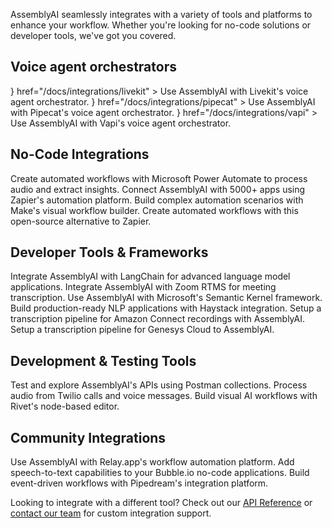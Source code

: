 AssemblyAI seamlessly integrates with a variety of tools and platforms to enhance your workflow. Whether you're looking for no-code solutions or developer tools, we've got you covered.

## Voice agent orchestrators

<CardGroup>
  <Card
    title="Livekit"
    icon={<img src="https://assemblyaiassets.com/images/Livekit.svg" alt="Livekit logo"/>}
    href="/docs/integrations/livekit"
  >
    Use AssemblyAI with Livekit's voice agent orchestrator.
  </Card>
  <Card
    title="Pipecat"
    icon={<img src="https://assemblyaiassets.com/images/Pipecat.svg" alt="Pipecat logo"/>}
    href="/docs/integrations/pipecat"
  >
    Use AssemblyAI with Pipecat's voice agent orchestrator.
  </Card>
  <Card
    title="Vapi"
    icon={<img src="https://assemblyaiassets.com/images/Vapi.svg" alt="Vapi logo"/>}
    href="/docs/integrations/vapi"
  >
    Use AssemblyAI with Vapi's voice agent orchestrator.
  </Card>
</CardGroup>

## No-Code Integrations

<CardGroup>
  <Card
    title="Power Automate"
    icon="bolt"
    href="/docs/integrations/power-automate"
  >
    Create automated workflows with Microsoft Power Automate to process audio
    and extract insights.
  </Card>
  <Card title="Zapier" icon="bolt-lightning" href="/docs/integrations/zapier">
    Connect AssemblyAI with 5000+ apps using Zapier's automation platform.
  </Card>
  <Card
    title="Make (Integromat)"
    icon="arrows-repeat"
    href="/docs/integrations/make"
  >
    Build complex automation scenarios with Make's visual workflow builder.
  </Card>
  <Card
    title="Activepieces"
    icon="puzzle-piece"
    href="/docs/integrations/activepieces"
  >
    Create automated workflows with this open-source alternative to Zapier.
  </Card>
</CardGroup>

## Developer Tools & Frameworks

<CardGroup>
  <Card
    title="LangChain"
    icon="link-simple"
    href="/docs/integrations/langchain"
  >
    Integrate AssemblyAI with LangChain for advanced language model
    applications.
  </Card>
  <Card title="Zoom RTMS" icon="video" href="/docs/integrations/zoom-rtms">
    Integrate AssemblyAI with Zoom RTMS for meeting transcription.
  </Card>
  <Card
    title="Semantic Kernel"
    icon="microchip"
    href="/docs/integrations/semantic-kernel"
  >
    Use AssemblyAI with Microsoft's Semantic Kernel framework.
  </Card>
  <Card
    title="Haystack"
    icon="magnifying-glass"
    href="/docs/integrations/haystack"
  >
    Build production-ready NLP applications with Haystack integration.
  </Card>
  <Card
    title="Amazon Connect"
    icon="phone-volume"
    href="/docs/integrations/amazon-connect"
  >
    Setup a transcription pipeline for Amazon Connect recordings with
    AssemblyAI.
  </Card>
  <Card
    title="Genesys Cloud"
    icon="phone-volume"
    href="/docs/integrations/genesys-cloud"
  >
    Setup a transcription pipeline for Genesys Cloud to AssemblyAI.
  </Card>
</CardGroup>

## Development & Testing Tools

<CardGroup>
  <Card
    title="Postman"
    icon="fa-solid fa-user-astronaut"
    href="/docs/integrations/postman"
  >
    Test and explore AssemblyAI's APIs using Postman collections.
  </Card>
  <Card title="Twilio" icon="phone" href="/docs/integrations/twilio">
    Process audio from Twilio calls and voice messages.
  </Card>
  <Card title="Rivet" icon="square-r" href="/docs/integrations/rivet">
    Build visual AI workflows with Rivet's node-based editor.
  </Card>
</CardGroup>

## Community Integrations

<CardGroup>
  <Card
    title="Relay.app"
    icon="users"
    href="https://www.relay.app/apps/assemblyai/integrations"
  >
    Use AssemblyAI with Relay.app's workflow automation platform.
  </Card>
  <Card
    title="Bubble"
    icon="circle-b"
    href="https://bubble.io/plugin/assemblyai-realtime-transcription-1666200218972x408222199372578800"
  >
    Add speech-to-text capabilities to your Bubble.io no-code applications.
  </Card>
  <Card
    title="Pipedream"
    icon="square-p"
    href="https://pipedream.com/apps/assemblyai"
  >
    Build event-driven workflows with Pipedream's integration platform.
  </Card>
</CardGroup>

Looking to integrate with a different tool? Check out our [API Reference](/api-reference) or [contact our team](https://www.assemblyai.com/contact) for custom integration support.
